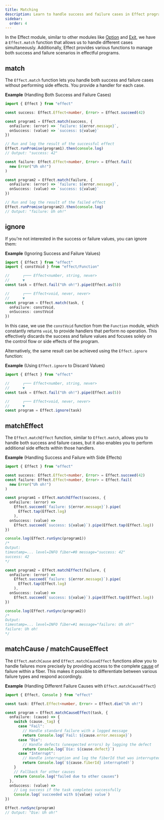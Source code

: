 ```yaml
---
title: Matching
description: Learn to handle success and failure cases in Effect programs with tools for pattern matching, value ignoring, side effects, and precise failure analysis.
sidebar:
  order: 4
---
```



In the Effect module, similar to other modules like [Option](/docs/data-types/option/#pattern-matching) and [Exit](/docs/data-types/exit/#pattern-matching), we have a `Effect.match` function that allows us to handle different cases simultaneously.
Additionally, Effect provides various functions to manage both success and failure scenarios in effectful programs.

## match

The `Effect.match` function lets you handle both success and failure cases without performing side effects. You provide a handler for each case.

**Example** (Handling Both Success and Failure Cases)

```ts twoslash
import { Effect } from "effect"

const success: Effect.Effect<number, Error> = Effect.succeed(42)

const program1 = Effect.match(success, {
  onFailure: (error) => `failure: ${error.message}`,
  onSuccess: (value) => `success: ${value}`
})

// Run and log the result of the successful effect
Effect.runPromise(program1).then(console.log)
// Output: "success: 42"

const failure: Effect.Effect<number, Error> = Effect.fail(
  new Error("Uh oh!")
)

const program2 = Effect.match(failure, {
  onFailure: (error) => `failure: ${error.message}`,
  onSuccess: (value) => `success: ${value}`
})

// Run and log the result of the failed effect
Effect.runPromise(program2).then(console.log)
// Output: "failure: Uh oh!"
```

## ignore

If you're not interested in the success or failure values, you can ignore them:

**Example** (Ignoring Success and Failure Values)

```ts twoslash
import { Effect } from "effect"
import { constVoid } from "effect/Function"

//      ┌─── Effect<number, string, never>
//      ▼
const task = Effect.fail("Uh oh!").pipe(Effect.as(5))

//      ┌─── Effect<void, never, never>
//      ▼
const program = Effect.match(task, {
  onFailure: constVoid,
  onSuccess: constVoid
})
```

In this case, we use the `constVoid` function from the `Function` module, which constantly returns `void`, to provide handlers that perform no operation. This effectively discards the success and failure values and focuses solely on the control flow or side effects of the program.

Alternatively, the same result can be achieved using the `Effect.ignore` function:

**Example** (Using `Effect.ignore` to Discard Values)

```ts twoslash
import { Effect } from "effect"

//      ┌─── Effect<number, string, never>
//      ▼
const task = Effect.fail("Uh oh!").pipe(Effect.as(5))

//      ┌─── Effect<void, never, never>
//      ▼
const program = Effect.ignore(task)
```

## matchEffect

The `Effect.matchEffect` function, similar to `Effect.match`, allows you to handle both success and failure cases, but it also enables you to perform additional side effects within those handlers.

**Example** (Handling Success and Failure with Side Effects)

```ts twoslash
import { Effect } from "effect"

const success: Effect.Effect<number, Error> = Effect.succeed(42)
const failure: Effect.Effect<number, Error> = Effect.fail(
  new Error("Uh oh!")
)

const program1 = Effect.matchEffect(success, {
  onFailure: (error) =>
    Effect.succeed(`failure: ${error.message}`).pipe(
      Effect.tap(Effect.log)
    ),
  onSuccess: (value) =>
    Effect.succeed(`success: ${value}`).pipe(Effect.tap(Effect.log))
})

console.log(Effect.runSync(program1))
/*
Output:
timestamp=... level=INFO fiber=#0 message="success: 42"
success: 42
*/

const program2 = Effect.matchEffect(failure, {
  onFailure: (error) =>
    Effect.succeed(`failure: ${error.message}`).pipe(
      Effect.tap(Effect.log)
    ),
  onSuccess: (value) =>
    Effect.succeed(`success: ${value}`).pipe(Effect.tap(Effect.log))
})

console.log(Effect.runSync(program2))
/*
Output:
timestamp=... level=INFO fiber=#1 message="failure: Uh oh!"
failure: Uh oh!
*/
```

## matchCause / matchCauseEffect

The `Effect.matchCause` and `Effect.matchCauseEffect` functions allow you to handle failures more precisely by providing access to the complete [cause](/docs/data-types/cause/) of failure within a fiber. This makes it possible to differentiate between various failure types and respond accordingly.

**Example** (Handling Different Failure Causes with `Effect.matchCauseEffect`)

```ts twoslash
import { Effect, Console } from "effect"

const task: Effect.Effect<number, Error> = Effect.die("Uh oh!")

const program = Effect.matchCauseEffect(task, {
  onFailure: (cause) => {
    switch (cause._tag) {
      case "Fail":
        // Handle standard failure with a logged message
        return Console.log(`Fail: ${cause.error.message}`)
      case "Die":
        // Handle defects (unexpected errors) by logging the defect
        return Console.log(`Die: ${cause.defect}`)
      case "Interrupt":
        // Handle interruption and log the fiberId that was interrupted
        return Console.log(`${cause.fiberId} interrupted!`)
    }
    // Fallback for other causes
    return Console.log("failed due to other causes")
  },
  onSuccess: (value) =>
    // Log success if the task completes successfully
    Console.log(`succeeded with ${value} value`)
})

Effect.runSync(program)
// Output: "Die: Uh oh!"
```

